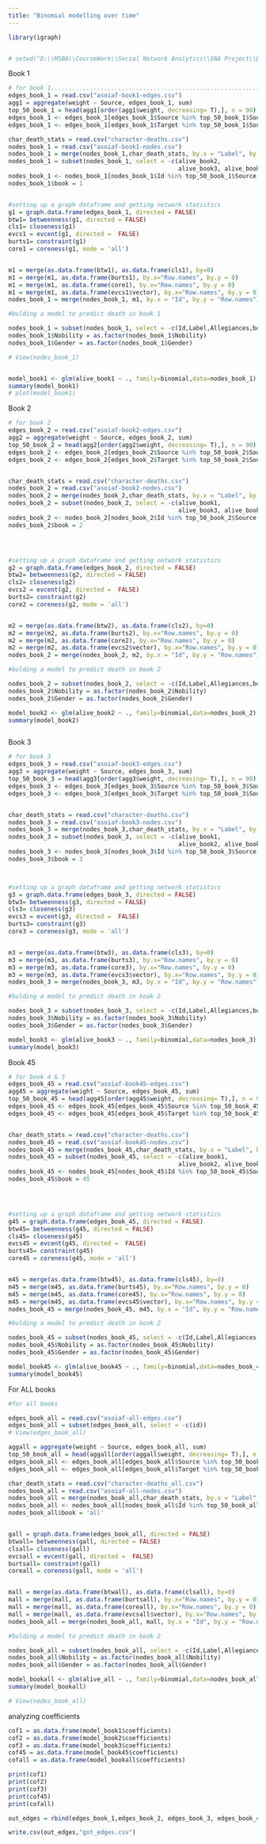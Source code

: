 ---
title: "Binomial modelling over time"
---


```{r}

library(igraph)


# setwd("D:\\MSBA\\CourseWork\\Social Network Analytics\\SNA Project\\Data\\asoiaf-master\\data")


```


Book 1

```{r}

# for book 1..........................................................................
edges_book_1 = read.csv("asoiaf-book1-edges.csv")
agg1 = aggregate(weight ~ Source, edges_book_1, sum)
top_50_book_1 = head(agg1[order(agg1$weight, decreasing= T),], n = 90)
edges_book_1 <- edges_book_1[edges_book_1$Source %in% top_50_book_1$Source, ]
edges_book_1 <- edges_book_1[edges_book_1$Target %in% top_50_book_1$Source, ]

char_death_stats = read.csv("character-deaths.csv")
nodes_book_1 = read.csv("asoiaf-book1-nodes.csv")
nodes_book_1 = merge(nodes_book_1,char_death_stats, by.x = "Label", by.y = "Name")
nodes_book_1 = subset(nodes_book_1, select = -c(alive_book2,
                                                alive_book3, alive_book45))
nodes_book_1 <- nodes_book_1[nodes_book_1$Id %in% top_50_book_1$Source, ]
nodes_book_1$book = 1


#setting up a graph dataframe and getting network statistics
g1 = graph.data.frame(edges_book_1, directed = FALSE)
btw1= betweenness(g1, directed = FALSE)
cls1= closeness(g1)
evcs1 = evcent(g1, directed =  FALSE)
burts1= constraint(g1)
core1 = coreness(g1, mode = 'all')


m1 = merge(as.data.frame(btw1), as.data.frame(cls1), by=0)
m1 = merge(m1, as.data.frame(burts1), by.x="Row.names", by.y = 0)
m1 = merge(m1, as.data.frame(core1), by.x="Row.names", by.y = 0)
m1 = merge(m1, as.data.frame(evcs1$vector), by.x="Row.names", by.y = 0)
nodes_book_1 = merge(nodes_book_1, m1, by.x = "Id", by.y = "Row.names")

#bulding a model to predict death in book 1

nodes_book_1 = subset(nodes_book_1, select = -c(Id,Label,Allegiances,book))
nodes_book_1$Nobility = as.factor(nodes_book_1$Nobility)
nodes_book_1$Gender = as.factor(nodes_book_1$Gender)

# View(nodes_book_1)


model_book1 <- glm(alive_book1 ~ ., family=binomial,data=nodes_book_1)
summary(model_book1)
# plot(model_book1)

```

Book 2

```{r}



# for book 2
edges_book_2 = read.csv("asoiaf-book2-edges.csv")
agg2 = aggregate(weight ~ Source, edges_book_2, sum)
top_50_book_2 = head(agg2[order(agg2$weight, decreasing= T),], n = 90)
edges_book_2 <- edges_book_2[edges_book_2$Source %in% top_50_book_2$Source, ]
edges_book_2 <- edges_book_2[edges_book_2$Target %in% top_50_book_2$Source, ]


char_death_stats = read.csv("character-deaths.csv")
nodes_book_2 = read.csv("asoiaf-book2-nodes.csv")
nodes_book_2 = merge(nodes_book_2,char_death_stats, by.x = "Label", by.y = "Name")
nodes_book_2 = subset(nodes_book_2, select = -c(alive_book1,
                                                alive_book3, alive_book45))
nodes_book_2 <- nodes_book_2[nodes_book_2$Id %in% top_50_book_2$Source, ]
nodes_book_2$book = 2




#setting up a graph dataframe and getting network statistics
g2 = graph.data.frame(edges_book_2, directed = FALSE)
btw2= betweenness(g2, directed = FALSE)
cls2= closeness(g2)
evcs2 = evcent(g2, directed =  FALSE)
burts2= constraint(g2)
core2 = coreness(g2, mode = 'all')


m2 = merge(as.data.frame(btw2), as.data.frame(cls2), by=0)
m2 = merge(m2, as.data.frame(burts2), by.x="Row.names", by.y = 0)
m2 = merge(m2, as.data.frame(core2), by.x="Row.names", by.y = 0)
m2 = merge(m2, as.data.frame(evcs2$vector), by.x="Row.names", by.y = 0)
nodes_book_2 = merge(nodes_book_2, m2, by.x = "Id", by.y = "Row.names")

#bulding a model to predict death in book 2

nodes_book_2 = subset(nodes_book_2, select = -c(Id,Label,Allegiances,book))
nodes_book_2$Nobility = as.factor(nodes_book_2$Nobility)
nodes_book_2$Gender = as.factor(nodes_book_2$Gender)

model_book2 <- glm(alive_book2 ~ ., family=binomial,data=nodes_book_2)
summary(model_book2)



```

Book 3

```{r}

# for book 3
edges_book_3 = read.csv("asoiaf-book3-edges.csv")
agg3 = aggregate(weight ~ Source, edges_book_3, sum)
top_50_book_3 = head(agg3[order(agg3$weight, decreasing= T),], n = 90)
edges_book_3 <- edges_book_3[edges_book_3$Source %in% top_50_book_3$Source, ]
edges_book_3 <- edges_book_3[edges_book_3$Target %in% top_50_book_3$Source, ]


char_death_stats = read.csv("character-deaths.csv")
nodes_book_3 = read.csv("asoiaf-book3-nodes.csv")
nodes_book_3 = merge(nodes_book_3,char_death_stats, by.x = "Label", by.y = "Name")
nodes_book_3 = subset(nodes_book_3, select = -c(alive_book1,
                                                alive_book2, alive_book45))
nodes_book_3 <- nodes_book_3[nodes_book_3$Id %in% top_50_book_3$Source, ]
nodes_book_3$book = 3



#setting up a graph dataframe and getting network statistics
g3 = graph.data.frame(edges_book_3, directed = FALSE)
btw3= betweenness(g3, directed = FALSE)
cls3= closeness(g3)
evcs3 = evcent(g3, directed =  FALSE)
burts3= constraint(g3)
core3 = coreness(g3, mode = 'all')


m3 = merge(as.data.frame(btw3), as.data.frame(cls3), by=0)
m3 = merge(m3, as.data.frame(burts3), by.x="Row.names", by.y = 0)
m3 = merge(m3, as.data.frame(core3), by.x="Row.names", by.y = 0)
m3 = merge(m3, as.data.frame(evcs3$vector), by.x="Row.names", by.y = 0)
nodes_book_3 = merge(nodes_book_3, m3, by.x = "Id", by.y = "Row.names")

#bulding a model to predict death in book 2

nodes_book_3 = subset(nodes_book_3, select = -c(Id,Label,Allegiances,book))
nodes_book_3$Nobility = as.factor(nodes_book_3$Nobility)
nodes_book_3$Gender = as.factor(nodes_book_3$Gender)

model_book3 <- glm(alive_book3 ~ ., family=binomial,data=nodes_book_3)
summary(model_book3)

```

Book 45

```{r}

# for book 4 & 5
edges_book_45 = read.csv("asoiaf-book45-edges.csv")
agg45 = aggregate(weight ~ Source, edges_book_45, sum)
top_50_book_45 = head(agg45[order(agg45$weight, decreasing= T),], n = 90)
edges_book_45 <- edges_book_45[edges_book_45$Source %in% top_50_book_45$Source, ]
edges_book_45 <- edges_book_45[edges_book_45$Target %in% top_50_book_45$Source, ]


char_death_stats = read.csv("character-deaths.csv")
nodes_book_45 = read.csv("asoiaf-book45-nodes.csv")
nodes_book_45 = merge(nodes_book_45,char_death_stats, by.x = "Label", by.y = "Name")
nodes_book_45 = subset(nodes_book_45, select = -c(alive_book1,
                                                alive_book2, alive_book3))
nodes_book_45 <- nodes_book_45[nodes_book_45$Id %in% top_50_book_45$Source, ]
nodes_book_45$book = 45




#setting up a graph dataframe and getting network statistics
g45 = graph.data.frame(edges_book_45, directed = FALSE)
btw45= betweenness(g45, directed = FALSE)
cls45= closeness(g45)
evcs45 = evcent(g45, directed =  FALSE)
burts45= constraint(g45)
core45 = coreness(g45, mode = 'all')


m45 = merge(as.data.frame(btw45), as.data.frame(cls45), by=0)
m45 = merge(m45, as.data.frame(burts45), by.x="Row.names", by.y = 0)
m45 = merge(m45, as.data.frame(core45), by.x="Row.names", by.y = 0)
m45 = merge(m45, as.data.frame(evcs45$vector), by.x="Row.names", by.y = 0)
nodes_book_45 = merge(nodes_book_45, m45, by.x = "Id", by.y = "Row.names")

#bulding a model to predict death in book 2

nodes_book_45 = subset(nodes_book_45, select = -c(Id,Label,Allegiances,book))
nodes_book_45$Nobility = as.factor(nodes_book_45$Nobility)
nodes_book_45$Gender = as.factor(nodes_book_45$Gender)

model_book45 <- glm(alive_book45 ~ ., family=binomial,data=nodes_book_45)
summary(model_book45)


```
For ALL books

```{r}

#for all books

edges_book_all = read.csv("asoiaf-all-edges.csv")
edges_book_all = subset(edges_book_all, select = -c(id))
# View(edges_book_all)

aggall = aggregate(weight ~ Source, edges_book_all, sum)
top_50_book_all = head(aggall[order(aggall$weight, decreasing= T),], n = 90)
edges_book_all <- edges_book_all[edges_book_all$Source %in% top_50_book_all$Source, ]
edges_book_all <- edges_book_all[edges_book_all$Target %in% top_50_book_all$Source, ]

char_death_stats = read.csv("character-deaths_all.csv")
nodes_book_all = read.csv("asoiaf-all-nodes.csv")
nodes_book_all = merge(nodes_book_all,char_death_stats, by.x = "Label", by.y = "Name")
nodes_book_all <- nodes_book_all[nodes_book_all$Id %in% top_50_book_all$Source, ]
nodes_book_all$book = 'all'


gall = graph.data.frame(edges_book_all, directed = FALSE)
btwall= betweenness(gall, directed = FALSE)
clsall= closeness(gall)
evcsall = evcent(gall, directed =  FALSE)
burtsall= constraint(gall)
coreall = coreness(gall, mode = 'all')


mall = merge(as.data.frame(btwall), as.data.frame(clsall), by=0)
mall = merge(mall, as.data.frame(burtsall), by.x="Row.names", by.y = 0)
mall = merge(mall, as.data.frame(coreall), by.x="Row.names", by.y = 0)
mall = merge(mall, as.data.frame(evcsall$vector), by.x="Row.names", by.y = 0)
nodes_book_all = merge(nodes_book_all, mall, by.x = "Id", by.y = "Row.names")

#bulding a model to predict death in book 2

nodes_book_all = subset(nodes_book_all, select = -c(Id,Label,Allegiances,book))
nodes_book_all$Nobility = as.factor(nodes_book_all$Nobility)
nodes_book_all$Gender = as.factor(nodes_book_all$Gender)

model_bookall <- glm(alive_all ~ ., family=binomial,data=nodes_book_all)
summary(model_bookall)

# View(nodes_book_all)


```
analyzing coefficients

```{r}

cof1 = as.data.frame(model_book1$coefficients)
cof2 = as.data.frame(model_book2$coefficients)
cof3 = as.data.frame(model_book3$coefficients)
cof45 = as.data.frame(model_book45$coefficients)
cofall = as.data.frame(model_bookall$coefficients)

print(cof1)
print(cof2)
print(cof3)
print(cof45)
print(cofall)


```

```{r}
out_edges = rbind(edges_book_1,edges_book_2, edges_book_3, edges_book_45, edges_book_all)

write.csv(out_edges,"got_edges.csv")

```


